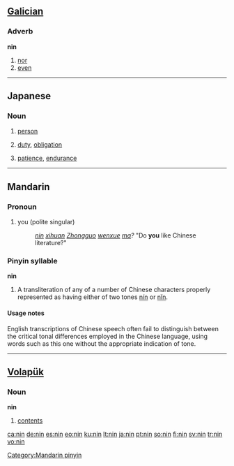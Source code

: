 {{see|nín|nǐn}}
==[[Galician]]==

===Adverb===
'''nin'''

# [[nor]]
# [[even]]

----

==Japanese==

===Noun===
{{ja-noun|r|hira=にん}}
#{{ja-def|人}} [[person]]
#{{ja-def|任}} [[duty]], [[obligation]]
#{{ja-def|忍}} [[patience]], [[endurance]]

----

==Mandarin==

===Pronoun===
{{cmn-pronoun|p|pin=nín|pint=nin2}}

# <courteous> you (polite singular)
#: ''[[nin]] [[xihuan]] [[Zhongguo]] [[wenxue]] [[ma]]?''  "Do '''you''' like Chinese literature?"

===Pinyin syllable===
'''nin'''

# A transliteration of any of a number of Chinese characters properly represented as having either of two tones [[nín]] or [[nǐn]].

====Usage notes====
English transcriptions of Chinese speech often fail to distinguish between the critical tonal differences employed in the Chinese language, using words such as this one without the appropriate indication of tone.

[[Category:Mandarin pinyin]]
{{zh-attention}}

----

==[[Volapük]]==

===Noun===
'''nin'''

# [[contents]]

[[ca:nin]]
[[de:nin]]
[[es:nin]]
[[eo:nin]]
[[ku:nin]]
[[lt:nin]]
[[ja:nin]]
[[pt:nin]]
[[so:nin]]
[[fi:nin]]
[[sv:nin]]
[[tr:nin]]
[[vo:nin]]